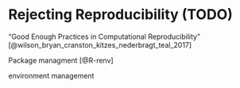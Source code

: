 # Rejecting Reproducibility (TODO) {#reje-repr}

"Good Enough Practices in Computational Reproducibility" [@wilson_bryan_cranston_kitzes_nederbragt_teal_2017]

Package managment [@R-renv]

environment management

<!--

"Opinionated Analysis Development" [@parker_2017]

## Automating your personal assistant 

## Looking before you leap

## Organizing your files

## Saving your work

## Saving your environment

The **renv** R package [@R-renv]

## Working in public

## Strategies

-->
